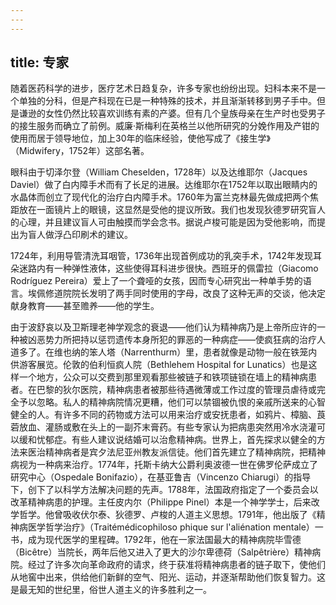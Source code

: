 ```yaml
---
---
---
```

title: 专家
---




随着医药科学的进步，医疗艺术日趋复杂，许多专家也纷纷出现。妇科本来不是一个单独的分科，但是产科现在已是一种特殊的技术，并且渐渐转移到男子手中。但是谦逊的女性仍然比较喜欢训练有素的产婆。但有几个皇族母亲在生产时也受男子的接生服务而确立了前例。威廉·斯梅利在英格兰以他所研究的分娩作用及产钳的使用而居于领导地位，加上30年的临床经验，使他写成了《接生学》（Midwifery，1752年）这部名著。

眼科由于切泽尔登（William Cheselden，1728年）以及达维耶尔（Jacques Daviel）做了白内障手术而有了长足的进展。达维耶尔在1752年以取出眼睛内的水晶体而创立了现代化的治疗白内障手术。1760年为富兰克林最先做成把两个焦距放在一面镜片上的眼镜，这显然是受他的提议所致。我们也发现狄德罗研究盲人的心理，并且建议盲人可由触摸而学会念书。据说卢梭可能是因为受他影响，而提出为盲人做浮凸印刷术的建议。

1724年，利用导管清洗耳咽管，1736年出现首例成功的乳突手术，1742年发现耳朵迷路内有一种弹性液体，这些使得耳科进步很快。西班牙的佩雷拉（Giacomo Rodríguez Pereira）爱上了一个聋哑的女孩，因而专心研究出一种单手势的语言。埃佩修道院院长发明了两手同时使用的字母，改良了这种无声的交谈，他决定献身教育——甚至赡养——他的学生。

由于波舒哀以及卫斯理老神学观念的衰退——他们认为精神病乃是上帝所应许的一种被凶恶势力所把持以惩罚遗传本身所犯的罪恶的一种病症——使疯狂病的治疗人道多了。在维也纳的笨人塔（Narrenthurm）里，患者就像是动物一般在铁笼内供游客展览。伦敦的伯利恒疯人院（Bethlehem Hospital for Lunatics）也是这样一个地方，公众可以交费到那里观看那些被链子和铁项链锁在墙上的精神病患者。在巴黎的狄尔医院，精神病患者被那些待遇微薄或工作过度的管理员虐待或完全予以忽略。私人的精神病院情况更糟，他们可以禁锢被仇恨的亲戚所送来的心智健全的人。有许多不同的药物或方法可以用来治疗或安抚患者，如鸦片、樟脑、莨菪放血、灌肠或敷在头上的一副芥末膏药。有些专家认为把病患突然用冷水浇灌可以缓和忧郁症。有些人建议说结婚可以治愈精神病。世界上，首先探求以健全的方法来医治精神病者是宾夕法尼亚州教友派信徒。他们首先建立了精神病院，把精神病视为一种病来治疗。1774年，托斯卡纳大公爵利奥波德一世在佛罗伦萨成立了研究中心（Ospedale Bonifazio），在基亚鲁吉（Vincenzo Chiarugi）的指导下，创下了以科学方法解决问题的先声。1788年，法国政府指定了一个委员会以改革精神病患的护理。主任皮内尔（Philippe Pinel）本是一个神学学士，后来改学哲学。他曾吸收伏尔泰、狄德罗、卢梭的人道主义思想。1791年，他出版了《精神病医学哲学治疗》（Traitémédicophiloso phique sur l'aliénation mentale）一书，成为现代医学的里程碑。1792年，他在一家法国最大的精神病院毕雪德（Bicêtre）当院长，两年后他又进入了更大的沙尔卑德荷（Salpêtrière）精神病院。经过了许多次向革命政府的请求，终于获准将精神病患者的链子取下，使他们从地窖中出来，供给他们新鲜的空气、阳光、运动，并逐渐帮助他们恢复智力。这是最无知的世纪里，俗世人道主义的许多胜利之一。